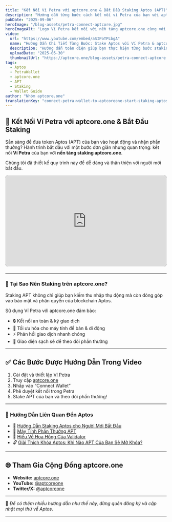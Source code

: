 ```yaml
---
title: "Kết Nối Ví Petra với aptcore.one & Bắt Đầu Staking Aptos (APT)"
description: "Hướng dẫn từng bước cách kết nối ví Petra của bạn với aptcore.one, giúp bạn stake token Aptos (APT) và nhận phần thưởng một cách an toàn."
pubDate: "2025-09-06"
heroImage: "/blog-assets/petra-connect-aptcore.jpg"
heroImageAlt: "Logo Ví Petra kết nối với nền tảng aptcore.one cùng với logo Aptos"
video:
  url: "https://www.youtube.com/embed/aSIPoTPLbgA"
  name: "Hướng Dẫn Chi Tiết Từng Bước: Stake Aptos với Ví Petra & aptcore.one"
  description: "Hướng dẫn toàn diện giúp bạn thực hiện từng bước staking Aptos (APT) bằng ví Petra trên nền tảng aptcore.one."
  uploadDate: "2025-05-30"
  thumbnailUrl: "https://aptcore.one/blog-assets/petra-connect-aptcore.jpg"
tags:
  - Aptos
  - PetraWallet
  - aptcore.one
  - APT
  - Staking
  - Wallet Guide
author: "Nhóm aptcore.one"
translationKey: "connect-petra-wallet-to-aptcoreone-start-staking-aptos-apt"
---
```


## 🔐 Kết Nối Ví Petra với aptcore.one & Bắt Đầu Staking

Sẵn sàng để đưa token Aptos (APT) của bạn vào hoạt động và nhận phần thưởng? Hành trình bắt đầu với một bước đơn giản nhưng quan trọng: kết nối **Ví Petra** của bạn với **nền tảng staking aptcore.one**.

Chúng tôi đã thiết kế quy trình này để dễ dàng và thân thiện với người mới bắt đầu.

<div class="video-container" style="position: relative; padding-bottom: 56.25%; height: 0; overflow: hidden; max-width: 100%; background: #000; border-radius: 8px; margin-bottom: 1.5em;">
  <iframe
    src="https://www.youtube.com/embed/aSIPoTPLbgA"
    title="Hướng Dẫn Chi Tiết Từng Bước: Stake Aptos với Ví Petra & aptcore.one"
    frameborder="0"
    allow="accelerometer; autoplay; clipboard-write; encrypted-media; gyroscope; picture-in-picture; web-share"
    referrerpolicy="strict-origin-when-cross-origin"
    allowfullscreen
    style="position: absolute; top: 0; left: 0; width: 100%; height: 100%;"
  ></iframe>
</div>

---

### 🚀 Tại Sao Nên Staking trên aptcore.one?

Staking APT không chỉ giúp bạn kiếm thu nhập thụ động mà còn đóng góp vào bảo mật và phân quyền của blockchain Aptos.

Sử dụng Ví Petra với aptcore.one đảm bảo:
- 🔒 Kết nối an toàn & ký giao dịch
- 🎯 Tối ưu hóa cho máy tính để bàn & di động
- ⚡️ Phản hồi giao dịch nhanh chóng
- 💜 Giao diện sạch sẽ để theo dõi phần thưởng

---

## ✅ Các Bước Được Hướng Dẫn Trong Video

1. Cài đặt và thiết lập [Ví Petra](https://petra.app/)
2. Truy cập [aptcore.one](https://aptcore.one)
3. Nhấp vào “Connect Wallet”
4. Phê duyệt kết nối trong Petra
5. Stake APT của bạn và theo dõi phần thưởng!

---

### 📘 Hướng Dẫn Liên Quan Đến Aptos

- 🧠 [Hướng Dẫn Staking Aptos cho Người Mới Bắt Đầu](/blog/vi/huong-dan-cho-nguoi-moi-bat-dau-ve-staking-aptos-apt-tren-aptcore-one)
- 🧮 [Máy Tính Phần Thưởng APT](/tools/aptos-staking-apy-calculator)
- 🧱 [Hiểu Về Hoa Hồng Của Validator](/blog/vi/hieu-ve-hoa-hong-cua-nguoi-xac-thuc-aptos-yeu-to-quan-trong-cho-phan-thuong-staking-cua-ban)
- 🔓 [Giải Thích Khóa Aptos: Khi Nào APT Của Bạn Sẽ Mở Khóa?](/blog/vi/giai-thich-thoi-gian-khoa-staking-aptos-dieu-huong-chu-ky-14-ngay-huy-staking)

---

## 🌐 Tham Gia Cộng Đồng aptcore.one

- **Website:** [aptcore.one](https://aptcore.one)
- **YouTube:** [@aptcoreone](https://www.youtube.com/@aptcoreone)
- **Twitter/X:** [@aptcoreone](https://x.com/aptcoreone)

---

🧠 *Để có thêm nhiều hướng dẫn như thế này, đừng quên đăng ký và cập nhật mọi thứ về Aptos.*

---